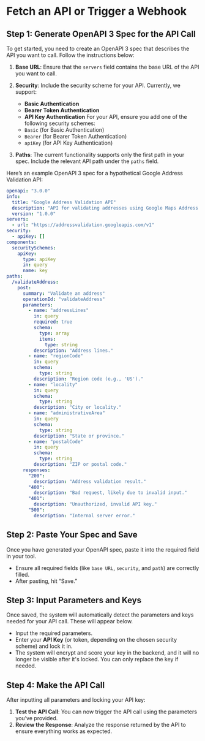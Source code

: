 # Fetch an API or Trigger a Webhook

## Step 1: Generate OpenAPI 3 Spec for the API Call

To get started, you need to create an OpenAPI 3 spec that describes the API you want to call. Follow the instructions below:

1. **Base URL**: Ensure that the `servers` field contains the base URL of the API you want to call.
2. **Security**: Include the security scheme for your API. Currently, we support:
   - **Basic Authentication**
   - **Bearer Token Authentication**
   - **API Key Authentication**
   For your API, ensure you add one of the following security schemes:
   - `Basic` (for Basic Authentication)
   - `Bearer` (for Bearer Token Authentication)
   - `apiKey` (for API Key Authentication)

3. **Paths**: The current functionality supports only the first path in your spec. Include the relevant API path under the `paths` field.

Here’s an example OpenAPI 3 spec for a hypothetical Google Address Validation API:

```yaml
openapi: "3.0.0"
info:
  title: "Google Address Validation API"
  description: "API for validating addresses using Google Maps Address Validation."
  version: "1.0.0"
servers:
  - url: "https://addressvalidation.googleapis.com/v1"
security:
  - apiKey: []
components:
  securitySchemes:
    apiKey:
      type: apiKey
      in: query
      name: key
paths:
  /validateAddress:
    post:
      summary: "Validate an address"
      operationId: "validateAddress"
      parameters:
        - name: "addressLines"
          in: query
          required: true
          schema:
            type: array
            items:
              type: string
          description: "Address lines."
        - name: "regionCode"
          in: query
          schema:
            type: string
          description: "Region code (e.g., 'US')."
        - name: "locality"
          in: query
          schema:
            type: string
          description: "City or locality."
        - name: "administrativeArea"
          in: query
          schema:
            type: string
          description: "State or province."
        - name: "postalCode"
          in: query
          schema:
            type: string
          description: "ZIP or postal code."
      responses:
        "200":
          description: "Address validation result."
        "400":
          description: "Bad request, likely due to invalid input."
        "401":
          description: "Unauthorized, invalid API key."
        "500":
          description: "Internal server error."
```

## Step 2: Paste Your Spec and Save

Once you have generated your OpenAPI spec, paste it into the required field in your tool.

- Ensure all required fields (like `base URL`, `security`, and `path`) are correctly filled.
- After pasting, hit “Save.”

## Step 3: Input Parameters and Keys

Once saved, the system will automatically detect the parameters and keys needed for your API call. These will appear below.

- Input the required parameters.
- Enter your **API Key** (or token, depending on the chosen security scheme) and lock it in.
- The system will encrypt and score your key in the backend, and it will no longer be visible after it's locked. You can only replace the key if needed.

## Step 4: Make the API Call

After inputting all parameters and locking your API key:

1. **Test the API Call**: You can now trigger the API call using the parameters you’ve provided.
2. **Review the Response**: Analyze the response returned by the API to ensure everything works as expected.
